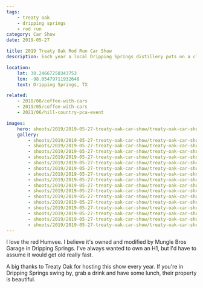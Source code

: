 ```yaml
---
tags:
    - treaty oak
    - dripping springs
    - rod run
category: Car Show
date: 2019-05-27

title: 2019 Treaty Oak Rod Run Car Show
description: Each year a local Dripping Springs distillery puts on a classic car show. I profess to not know much about classic American cars, but it's a good excuse to snag some photos.

location:
    lat: 30.24667250343753
    lon: -98.05479711932648
    text: Dripping Springs, TX

related:
    - 2018/08/coffee-with-cars
    - 2019/05/coffee-with-cars
    - 2021/06/hill-country-pca-event

images:
    hero: shoots/2019/2019-05-27-treaty-oak-car-show/treaty-oak-car-show-2019_003.jpg
    gallery:
        - shoots/2019/2019-05-27-treaty-oak-car-show/treaty-oak-car-show-2019_001.jpg
        - shoots/2019/2019-05-27-treaty-oak-car-show/treaty-oak-car-show-2019_002.jpg
        - shoots/2019/2019-05-27-treaty-oak-car-show/treaty-oak-car-show-2019_003.jpg
        - shoots/2019/2019-05-27-treaty-oak-car-show/treaty-oak-car-show-2019_004.jpg
        - shoots/2019/2019-05-27-treaty-oak-car-show/treaty-oak-car-show-2019_005.jpg
        - shoots/2019/2019-05-27-treaty-oak-car-show/treaty-oak-car-show-2019_006.jpg
        - shoots/2019/2019-05-27-treaty-oak-car-show/treaty-oak-car-show-2019_007.jpg
        - shoots/2019/2019-05-27-treaty-oak-car-show/treaty-oak-car-show-2019_008.jpg
        - shoots/2019/2019-05-27-treaty-oak-car-show/treaty-oak-car-show-2019_009.jpg
        - shoots/2019/2019-05-27-treaty-oak-car-show/treaty-oak-car-show-2019_010.jpg
        - shoots/2019/2019-05-27-treaty-oak-car-show/treaty-oak-car-show-2019_011.jpg
        - shoots/2019/2019-05-27-treaty-oak-car-show/treaty-oak-car-show-2019_012.jpg
        - shoots/2019/2019-05-27-treaty-oak-car-show/treaty-oak-car-show-2019_013.jpg
        - shoots/2019/2019-05-27-treaty-oak-car-show/treaty-oak-car-show-2019_014.jpg
        - shoots/2019/2019-05-27-treaty-oak-car-show/treaty-oak-car-show-2019_015.jpg
        - shoots/2019/2019-05-27-treaty-oak-car-show/treaty-oak-car-show-2019_016.jpg
---
```


I love the red Humvee. I believe it's owned and modified by Mungle Bros Garage in Dripping Springs. I've always wanted to own an H1, but I'd have to assume it would get old really fast.

A big thanks to Treaty Oak for hosting this show every year. If you're in Dripping Springs swing by, grab a drink and have some lunch, their property is beautiful.
